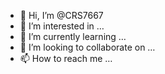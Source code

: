 - 👋 Hi, I’m @CRS7667
- 👀 I’m interested in ...
- 🌱 I’m currently learning ...
- 💞️ I’m looking to collaborate on ...
- 📫 How to reach me ...

<!---
CRS7667/CRS7667 is a ✨ special ✨ repository because its `README.md` (this file) appears on your GitHub profile.
You can click the Preview link to take a look at your changes.
--->
